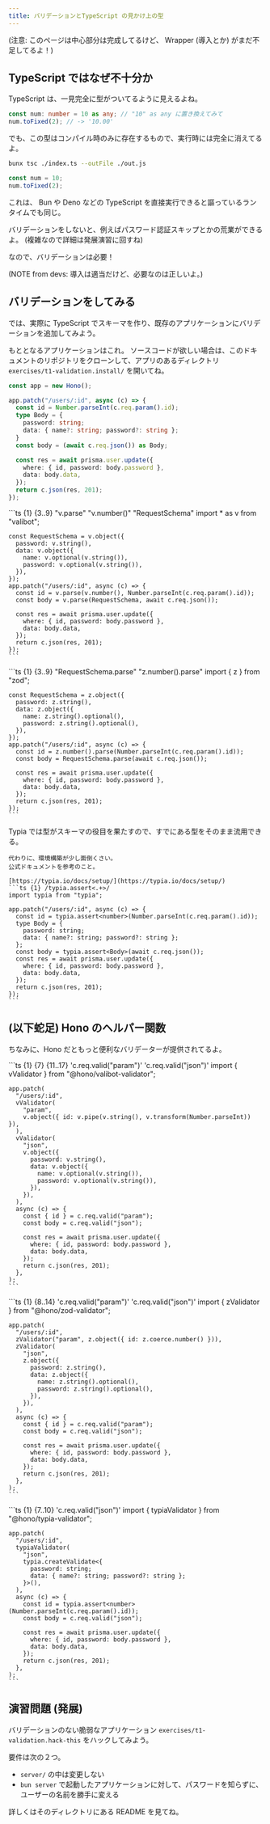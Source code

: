 ```yaml
---
title: バリデーションとTypeScript の見かけ上の型
---
```


(注意: このページは中心部分は完成してるけど、 Wrapper (導入とか) がまだ不足してるよ！)

## TypeScript ではなぜ不十分か

TypeScript は、一見完全に型がついてるように見えるよね。

```ts title="index.ts"
const num: number = 10 as any; // "10" as any に置き換えてみて
num.toFixed(2); // -> '10.00'
```

でも、この型はコンパイル時のみに存在するもので、実行時には完全に消えてるよ。

```sh
bunx tsc ./index.ts --outFile ./out.js
```

```js title="out.js"
const num = 10;
num.toFixed(2);
```

これは、 Bun や Deno などの TypeScript を直接実行できると謳っているランタイムでも同じ。

バリデーションをしないと、例えばパスワード認証スキップとかの荒業ができるよ。 (複雑なので詳細は発展演習に回すね)

なので、バリデーションは必要！

(NOTE from devs: 導入は適当だけど、必要なのは正しいよ。)

## バリデーションをしてみる

では、実際に TypeScript でスキーマを作り、既存のアプリケーションにバリデーションを追加してみよう。

もととなるアプリケーションはこれ。
ソースコードが欲しい場合は、このドキュメントのリポジトリをクローンして、アプリのあるディレクトリ `exercises/t1-validation.install/` を開いてね。

```ts
const app = new Hono();

app.patch("/users/:id", async (c) => {
  const id = Number.parseInt(c.req.param().id);
  type Body = {
    password: string;
    data: { name?: string; password?: string };
  }
  const body = (await c.req.json()) as Body;

  const res = await prisma.user.update({
    where: { id, password: body.password },
    data: body.data,
  });
  return c.json(res, 201);
});
```

<Tabs syncKey="validator">
  <TabItem label="Valibot">
    ```ts {1} {3..9} "v.parse" "v.number()" "RequestSchema"
    import * as v from "valibot";

    const RequestSchema = v.object({
      password: v.string(),
      data: v.object({
        name: v.optional(v.string()),
        password: v.optional(v.string()),
      }),
    });
    app.patch("/users/:id", async (c) => {
      const id = v.parse(v.number(), Number.parseInt(c.req.param().id));
      const body = v.parse(RequestSchema, await c.req.json());
    
      const res = await prisma.user.update({
        where: { id, password: body.password },
        data: body.data,
      });
      return c.json(res, 201);
    });
    ```
  </TabItem>
  <TabItem label="Zod">
    ```ts {1} {3..9} "RequestSchema.parse" "z.number().parse"
    import { z } from "zod";

    const RequestSchema = z.object({
      password: z.string(),
      data: z.object({
        name: z.string().optional(),
        password: z.string().optional(),
      }),
    });
    app.patch("/users/:id", async (c) => {
      const id = z.number().parse(Number.parseInt(c.req.param().id));
      const body = RequestSchema.parse(await c.req.json());
    
      const res = await prisma.user.update({
        where: { id, password: body.password },
        data: body.data,
      });
      return c.json(res, 201);
    });
    ```
  </TabItem>
  <TabItem label="Typia">
    Typia では型がスキーマの役目を果たすので、すでにある型をそのまま流用できる。

    代わりに、環境構築が少し面倒くさい。
    公式ドキュメントを参考のこと。

    [https://typia.io/docs/setup/](https://typia.io/docs/setup/)
    ```ts {1} /typia.assert<.+>/
    import typia from "typia";
    
    app.patch("/users/:id", async (c) => {
      const id = typia.assert<number>(Number.parseInt(c.req.param().id));
      type Body = {
        password: string;
        data: { name?: string; password?: string };
      };
      const body = typia.assert<Body>(await c.req.json());
      const res = await prisma.user.update({
        where: { id, password: body.password },
        data: body.data,
      });
      return c.json(res, 201);
    });
    ```
  </TabItem>
</Tabs>

## (以下蛇足) Hono のヘルパー関数

ちなみに、Hono だともっと便利なバリデーターが提供されてるよ。

<Tabs syncKey="validator">
  <TabItem label="Valibot">
    ```ts {1} {7} {11..17} 'c.req.valid("param")' 'c.req.valid("json")'
    import { vValidator } from "@hono/valibot-validator";

    app.patch(
      "/users/:id",
      vValidator(
        "param",
        v.object({ id: v.pipe(v.string(), v.transform(Number.parseInt)) }),
      ),
      vValidator(
        "json",
        v.object({
          password: v.string(),
          data: v.object({
            name: v.optional(v.string()),
            password: v.optional(v.string()),
          }),
        }),
      ),
      async (c) => {
        const { id } = c.req.valid("param");
        const body = c.req.valid("json");
    
        const res = await prisma.user.update({
          where: { id, password: body.password },
          data: body.data,
        });
        return c.json(res, 201);
      },
    );
    ```
  </TabItem>
  <TabItem label="Zod">
    ```ts {1} {8..14} 'c.req.valid("param")' 'c.req.valid("json")'
    import { zValidator } from "@hono/zod-validator";

    app.patch(
      "/users/:id",
      zValidator("param", z.object({ id: z.coerce.number() })),
      zValidator(
        "json",
        z.object({
          password: z.string(),
          data: z.object({
            name: z.string().optional(),
            password: z.string().optional(),
          }),
        }),
      ),
      async (c) => {
        const { id } = c.req.valid("param");
        const body = c.req.valid("json");

        const res = await prisma.user.update({
          where: { id, password: body.password },
          data: body.data,
        });
        return c.json(res, 201);
      },
    );
    ```
  </TabItem>
  <TabItem label="Typia">
    ```ts {1} {7..10} 'c.req.valid("json")'
    import { typiaValidator } from "@hono/typia-validator";

    app.patch(
      "/users/:id",
      typiaValidator(
        "json",
        typia.createValidate<{
          password: string;
          data: { name?: string; password?: string };
        }>(),
      ),
      async (c) => {
        const id = typia.assert<number>(Number.parseInt(c.req.param().id));
        const body = c.req.valid("json");
    
        const res = await prisma.user.update({
          where: { id, password: body.password },
          data: body.data,
        });
        return c.json(res, 201);
      },
    );
    ```
  </TabItem>
</Tabs>

## 演習問題 (発展)

バリデーションのない脆弱なアプリケーション `exercises/t1-validation.hack-this` をハックしてみよう。

要件は次の２つ。

- `server/` の中は変更しない
- `bun server` で起動したアプリケーションに対して、パスワードを知らずに、ユーザーの名前を勝手に変える

詳しくはそのディレクトリにある README を見てね。
